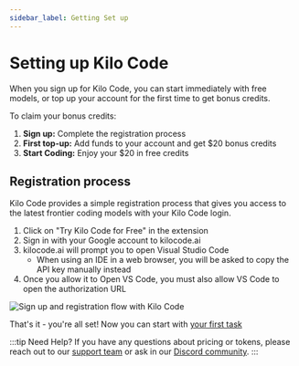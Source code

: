 ```yaml
---
sidebar_label: Getting Set up
---
```



# Setting up Kilo Code

When you sign up for Kilo Code, you can start immediately with free models, or top up your account for the first time to get bonus credits.

To claim your bonus credits:

1. **Sign up:** Complete the registration process
2. **First top-up:** Add funds to your account and get $20 bonus credits
3. **Start Coding:** Enjoy your $20 in free credits

## Registration process

Kilo Code provides a simple registration process that gives you access to the latest frontier coding models with your Kilo Code login.

1. Click on "Try Kilo Code for Free" in the extension
1. Sign in with your Google account to kilocode.ai
1. kilocode.ai will prompt you to open Visual Studio Code
   - When using an IDE in a web browser, you will be asked to copy the API key manually instead
1. Once you allow it to Open VS Code, you must also allow VS Code to open the authorization URL

<img
  src="/docs/img/setting-up/signupflow.gif"
  alt="Sign up and registration flow with Kilo Code"
/>

That's it - you're all set! Now you can start with [your first task](/getting-started/your-first-task)

:::tip Need Help?
If you have any questions about pricing or tokens, please reach out to our [support team](mailto:hi@kilocode.ai) or ask in our <a href={DISCORD_URL} target='_blank'>Discord community</a>.
:::
